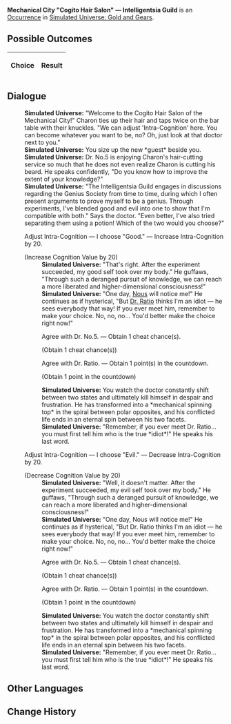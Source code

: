 {{Simulated Universe Event Infobox
|title         = Mechanical City "Cogito Hair Salon" &mdash; Intelligentsia Guild
|image         = Random Event 8.png
|type          =
|domains_su    = 
|domains_ext   = 
|domains_swarm = 
|domains_gng   = Abnormal
|requirements  =
|prev          = 
|next          = 
|indexRewards  =
|characters    = Dr. Ratio;Nous
}}
'''Mechanical City "Cogito Hair Salon" &mdash; Intelligentsia Guild''' is an [[Simulated Universe/Occurrence|Occurrence]] in [[Simulated Universe: Gold and Gears]].

==Possible Outcomes==
{| class="article-table"
!Choice
!Result

|}

<!--
==Gameplay Notes==

-->
==Dialogue==
{{Dialogue Start}}
:'''Simulated Universe:''' "Welcome to the Cogito Hair Salon of the Mechanical City!" Charon ties up their hair and taps twice on the bar table with their knuckles. "We can adjust 'Intra-Cognition' here. You can become whatever you want to be, no? Oh, just look at that doctor next to you."
:'''Simulated Universe:''' You size up the new *guest* beside you.
:'''Simulated Universe:''' Dr. No.5 is enjoying Charon's hair-cutting service so much that he does not even realize Charon is cutting his beard. He speaks confidently, "Do you know how to improve the extent of your knowledge?"
:'''Simulated Universe:''' "The Intelligentsia Guild engages in discussions regarding the Genius Society from time to time, during which I often present arguments to prove myself to be a genius. Through experiments, I've blended good and evil into one to show that I'm compatible with both." Says the doctor. "Even better, I've also tried separating them using a potion! Which of the two would you choose?"
:{{DIcon|Star}} Adjust Intra-Cognition &mdash; I choose "Good." &mdash; Increase Intra-Cognition by 20.
:;(Increase Cognition Value by 20)
::'''Simulated Universe:''' "That's right. After the experiment succeeded, my good self took over my body." He guffaws, "Through such a deranged pursuit of knowledge, we can reach a more liberated and higher-dimensional consciousness!"
::'''Simulated Universe:''' "One day, [[Nous]] will notice me!" He continues as if hysterical, "But [[Dr. Ratio]] thinks I'm an idiot &mdash; he sees everybody that way! If you ever meet him, remember to make your choice. No, no, no... You'd better make the choice right now!"
::{{DIcon|Star}} Agree with Dr. No.5. &mdash; Obtain 1 cheat chance(s).
::;(Obtain 1 cheat chance(s))
::{{DIcon|Star}} Agree with Dr. Ratio. &mdash; Obtain 1 point(s) in the countdown.
::;(Obtain 1 point in the countdown)
::'''Simulated Universe:''' You watch the doctor constantly shift between two states and ultimately kill himself in despair and frustration. He has transformed into a *mechanical spinning top* in the spiral between polar opposites, and his conflicted life ends in an eternal spin between his two facets.
::'''Simulated Universe:''' "Remember, if you ever meet Dr. Ratio... you must first tell him who is the true *idiot*!" He speaks his last word.
:{{DIcon|Star}} Adjust Intra-Cognition &mdash; I choose "Evil." &mdash; Decrease Intra-Cognition by 20.
:;(Decrease Cognition Value by 20)
::'''Simulated Universe:''' "Well, it doesn't matter. After the experiment succeeded, my evil self took over my body." He guffaws, "Through such a deranged pursuit of knowledge, we can reach a more liberated and higher-dimensional consciousness!"
::'''Simulated Universe:''' "One day, Nous will notice me!" He continues as if hysterical, "But Dr. Ratio thinks I'm an idiot &mdash; he sees everybody that way! If you ever meet him, remember to make your choice. No, no, no... You'd better make the choice right now!"
::{{DIcon|Star}} Agree with Dr. No.5. &mdash; Obtain 1 cheat chance(s).
::;(Obtain 1 cheat chance(s))
::{{DIcon|Star}} Agree with Dr. Ratio. &mdash; Obtain 1 point(s) in the countdown.
::;(Obtain 1 point in the countdown)
::'''Simulated Universe:''' You watch the doctor constantly shift between two states and ultimately kill himself in despair and frustration. He has transformed into a *mechanical spinning top* in the spiral between polar opposites, and his conflicted life ends in an eternal spin between his two facets.
::'''Simulated Universe:''' "Remember, if you ever meet Dr. Ratio... you must first tell him who is the true *idiot*!" He speaks his last word.
{{Dialogue End}}

==Other Languages==
{{Other Languages
|en   = Mechanical City "Cogito Hair Salon" &mdash; Intelligentsia Guild
|zhs  = 机械城「认知理发馆」- 博识学会
|zht  = 機械城「認知理髮館」- 博識學會
|ja   = {{Rubi|機械城|きかいじょう}}「{{Rubi|認識理容所|にんしきりようしょ}}」-{{Rubi|博識学会|はくしきがっかい}}
|ko   = 기계 도시 「인지 미용실」 - 지식학회
|es   = Peluquería cognitiva de Ciudad Mecánica - Sociedad del Conocimiento
|fr   = Mechacité « Salon de coiffure Cogito » &mdash; Guilde de l'intelligentsia
|ru   = Салон «Сознание» Машинограда - Гильдия эрудитов
|th   = เมืองจักรกล "ร้านทำผม Cogito" - สถาบันแห่งปัญญา
|vi   = Thành Phố Máy Móc "Salon Tóc Nhận Thức" - Hội Trí Thức
|de   = Mechanische Stadt: „Frisörsalon Cogito“ &ndash; Intelligenzia-Gilde
|id   = Kota Mekanik : "Cogito Hair Salon" - Intelligentsia Guild
|pt   = Cidade Mecânica "Salão de Cabeleireiro Cogito" - Guilda de Intelectuais
}}

==Change History==
{{Change History|1.0}}
